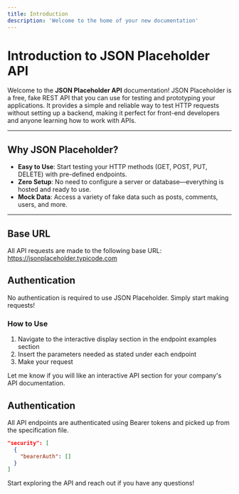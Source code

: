 ```yaml
---
title: Introduction
description: 'Welcome to the home of your new documentation'
---
```


# Introduction to JSON Placeholder API

Welcome to the **JSON Placeholder API** documentation! JSON Placeholder is a free, fake REST API that you can use for testing and prototyping your applications. It provides a simple and reliable way to test HTTP requests without setting up a backend, making it perfect for front-end developers and anyone learning how to work with APIs.

---

## Why JSON Placeholder?

- **Easy to Use**: Start testing your HTTP methods (GET, POST, PUT, DELETE) with pre-defined endpoints.
- **Zero Setup**: No need to configure a server or database—everything is hosted and ready to use.
- **Mock Data**: Access a variety of fake data such as posts, comments, users, and more.

---

## Base URL

All API requests are made to the following base URL: https://jsonplaceholder.typicode.com

## Authentication

No authentication is required to use JSON Placeholder. Simply start making requests!

### How to Use

1. Navigate to the interactive display section in the endpoint examples section
2. Insert the parameters needed as stated under each endpoint
2. Make your request 

Let me know if you will like an interactive API section for your company's API documentation.

## Authentication

All API endpoints are authenticated using Bearer tokens and picked up from the specification file.

```json
"security": [
  {
    "bearerAuth": []
  }
]
```
Start exploring the API and reach out if you have any questions!